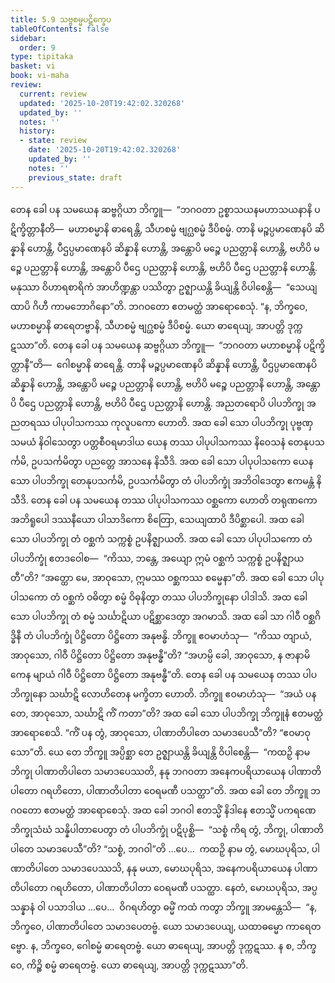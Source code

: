 ```yaml
---
title: 5.9 သဗ္ဗစမ္မပဋိက္ခေပ
tableOfContents: false
sidebar:
  order: 9
type: tipitaka
basket: vi
book: vi-maha
review:
  current: review
  updated: '2025-10-20T19:42:02.320268'
  updated_by: ''
  notes: ''
  history:
  - state: review
    date: '2025-10-20T19:42:02.320268'
    updated_by: ''
    notes: ''
    previous_state: draft
---
```



<DynamicBreadcrumb />


<ReviewStatus review={frontmatter.review} showDetails={true} />

<HypothesisAnnotation frontmatter={frontmatter} />

<Division number="255" book="vi-maha" e="ch" v="3" p="281">

<Paragraph number="1169" book="vi-maha">
တေန ခေါ ပန သမယေန ဆဗ္ဗဂ္ဂိယာ ဘိက္ခူ—  “ဘဂဝတာ ဥစ္စာသယနမဟာသယနာနိ ပဋိက္ခိတ္တာနီတိ—  မဟာစမ္မာနိ ဓာရေန္တိ, သီဟစမ္မံ ဗျဂ္ဃစမ္မံ ဒီပိစမ္မံ. တာနိ မဉ္စပ္ပမာဏေနပိ ဆိန္နာနိ ဟောန္တိ, ပီဌပ္ပမာဏေနပိ ဆိန္နာနိ ဟောန္တိ, အန္တောပိ မဉ္စေ ပညတ္တာနိ ဟောန္တိ, ဗဟိပိ မဉ္စေ ပညတ္တာနိ ဟောန္တိ, အန္တောပိ ပီဌေ ပညတ္တာနိ ဟောန္တိ, ဗဟိပိ ပီဌေ ပညတ္တာနိ ဟောန္တိ. မနုဿာ ဝိဟာရစာရိကံ အာဟိဏ္ဍန္တာ ပဿိတွာ ဥဇ္ဈာယန္တိ ခိယျန္တိ ဝိပါစေန္တိ—  “သေယျထာပိ ဂိဟီ ကာမဘောဂိနော”တိ. ဘဂဝတော ဧတမတ္ထံ အာရောစေသုံ. “န, ဘိက္ခဝေ, မဟာစမ္မာနိ ဓာရေတဗ္ဗာနိ, သီဟစမ္မံ ဗျဂ္ဃစမ္မံ ဒီပိစမ္မံ. ယော ဓာရေယျ, အာပတ္တိ ဒုက္ကဋဿာ”တိ.
</Paragraph>

<Paragraph number="1170" book="vi-maha">
တေန ခေါ ပန သမယေန ဆဗ္ဗဂ္ဂိယာ ဘိက္ခူ—  “ဘဂဝတာ မဟာစမ္မာနိ ပဋိက္ခိတ္တာနီ”တိ—  ဂေါစမ္မာနိ ဓာရေန္တိ. တာနိ မဉ္စပ္ပမာဏေနပိ ဆိန္နာနိ ဟောန္တိ, ပီဌပ္ပမာဏေနပိ ဆိန္နာနိ ဟောန္တိ, အန္တောပိ မဉ္စေ ပညတ္တာနိ ဟောန္တိ, ဗဟိပိ မဉ္စေ ပညတ္တာနိ ဟောန္တိ, အန္တောပိ ပီဌေ ပညတ္တာနိ ဟောန္တိ, ဗဟိပိ ပီဌေ ပညတ္တာနိ ဟောန္တိ. အညတရောပိ ပါပဘိက္ခု အညတရဿ ပါပုပါသကဿ ကုလူပကော ဟောတိ. အထ ခေါ သော ပါပဘိက္ခု ပုဗ္ဗဏှသမယံ နိဝါသေတွာ ပတ္တစီဝရမာဒါယ ယေန တဿ ပါပုပါသကဿ နိဝေသနံ တေနုပသင်္ကမိ, ဥပသင်္ကမိတွာ ပညတ္တေ အာသနေ နိသီဒိ. အထ ခေါ သော ပါပုပါသကော ယေန သော ပါပဘိက္ခု တေနုပသင်္ကမိ, ဥပသင်္ကမိတွာ တံ ပါပဘိက္ခုံ အဘိဝါဒေတွာ ဧကမန္တံ နိသီဒိ. တေန ခေါ ပန သမယေန တဿ ပါပုပါသကဿ ဝစ္ဆကော ဟောတိ တရုဏကော အဘိရူပေါ ဒဿနီယော ပါသာဒိကော စိတြော, သေယျထာပိ ဒီပိစ္ဆာပေါ. အထ ခေါ သော ပါပဘိက္ခု တံ ဝစ္ဆကံ သက္ကစ္စံ ဥပနိဇ္ဈာယတိ. အထ ခေါ သော ပါပုပါသကော တံ ပါပဘိက္ခုံ ဧတဒဝေါစ—  “ကိဿ, ဘန္တေ, အယျော ဣမံ ဝစ္ဆကံ သက္ကစ္စံ ဥပနိဇ္ဈာယတီ”တိ? “အတ္ထော မေ, အာဝုသော, ဣမဿ ဝစ္ဆကဿ စမ္မေနာ”တိ. အထ ခေါ သော ပါပုပါသကော တံ ဝစ္ဆကံ ဝဓိတွာ စမ္မံ ဝိဓုနိတွာ တဿ ပါပဘိက္ခုနော ပါဒါသိ. အထ ခေါ သော ပါပဘိက္ခု တံ စမ္မံ သင်္ဃာဋိယာ ပဋိစ္ဆာဒေတွာ အဂမာသိ. အထ ခေါ သာ ဂါဝီ ဝစ္ဆဂိဒ္ဓိနီ တံ ပါပဘိက္ခုံ ပိဋ္ဌိတော ပိဋ္ဌိတော အနုဗန္ဓိ. ဘိက္ခူ ဧဝမာဟံသု—  “ကိဿ တျာယံ, အာဝုသော, ဂါဝီ ပိဋ္ဌိတော ပိဋ္ဌိတော အနုဗန္ဓီ”တိ? “အဟမ္ပိ ခေါ, အာဝုသော, န ဇာနာမိ ကေန မျာယံ ဂါဝီ ပိဋ္ဌိတော ပိဋ္ဌိတော အနုဗန္ဓီ”တိ. တေန ခေါ ပန သမယေန တဿ ပါပဘိက္ခုနော သင်္ဃာဋိ လောဟိတေန မက္ခိတာ ဟောတိ. ဘိက္ခူ ဧဝမာဟံသု—  “အယံ ပန တေ, အာဝုသော, သင်္ဃာဋိ ကိံ ကတာ”တိ? အထ ခေါ သော ပါပဘိက္ခု ဘိက္ခူနံ ဧတမတ္ထံ အာရောစေသိ. “ကိံ ပန တွံ, အာဝုသော, ပါဏာတိပါတေ သမာဒပေသီ”တိ? “ဧဝမာဝုသော”တိ. ယေ တေ ဘိက္ခူ အပ္ပိစ္ဆာ တေ ဥဇ္ဈာယန္တိ ခိယျန္တိ ဝိပါစေန္တိ—  “ကထဉှိ နာမ ဘိက္ခု ပါဏာတိပါတေ သမာဒပေဿတိ, နနု ဘဂဝတာ အနေကပရိယာယေန ပါဏာတိပါတော ဂရဟိတော, ပါဏာတိပါတာ ဝေရမဏီ ပသတ္ထာ”တိ. အထ ခေါ တေ ဘိက္ခူ ဘဂဝတော ဧတမတ္ထံ အာရောစေသုံ.
</Paragraph>

<Paragraph number="1171" book="vi-maha">
အထ ခေါ ဘဂဝါ ဧတသ္မိံ နိဒါနေ ဧတသ္မိံ ပကရဏေ ဘိက္ခုသံဃံ သန္နိပါတာပေတွာ တံ ပါပဘိက္ခုံ ပဋိပုစ္ဆိ—  “သစ္စံ ကိရ တွံ, ဘိက္ခု, ပါဏာတိပါတေ သမာဒပေသီ”တိ? “သစ္စံ, ဘဂဝါ”တိ …ပေ…  ကထဉှိ နာမ တွံ, မောဃပုရိသ, ပါဏာတိပါတေ သမာဒပေဿသိ, နနု မယာ, မောဃပုရိသ, အနေကပရိယာယေန ပါဏာတိပါတော ဂရဟိတော, ပါဏာတိပါတာ ဝေရမဏီ ပသတ္ထာ. နေတံ, မောဃပုရိသ, အပ္ပသန္နာနံ ဝါ ပသာဒါယ …ပေ…  ဝိဂရဟိတွာ ဓမ္မိံ ကထံ ကတွာ ဘိက္ခူ အာမန္တေသိ—  “န, ဘိက္ခဝေ, ပါဏာတိပါတေ သမာဒပေတဗ္ဗံ. ယော သမာဒပေယျ, ယထာဓမ္မော ကာရေတဗ္ဗော. န, ဘိက္ခဝေ, ဂေါစမ္မံ ဓာရေတဗ္ဗံ. ယော ဓာရေယျ, အာပတ္တိ ဒုက္ကဋဿ. န စ, ဘိက္ခဝေ, ကိဉ္စိ စမ္မံ ဓာရေတဗ္ဗံ. ယော ဓာရေယျ, အာပတ္တိ ဒုက္ကဋဿာ”တိ.
</Paragraph>
</Division>